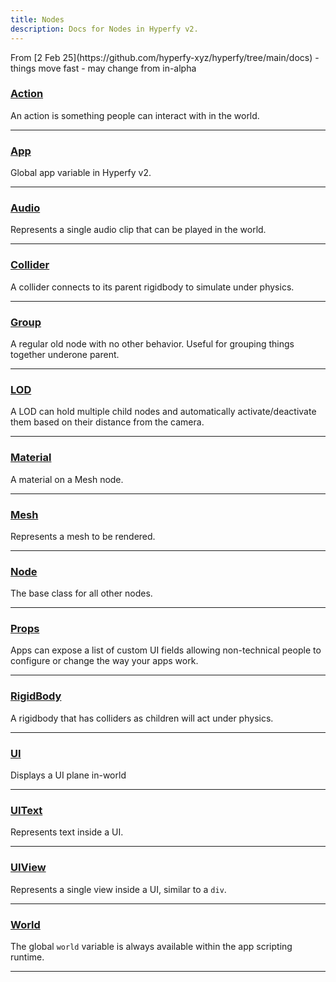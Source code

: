 ```yaml
---
title: Nodes
description: Docs for Nodes in Hyperfy v2.
---
```


<Aside type="caution">
From [2 Feb 25](https://github.com/hyperfy-xyz/hyperfy/tree/main/docs)  - things move fast - may change from in-alpha
</Aside>


### [Action](/ref/action)

An action is something people can interact with in the world.

---

### [App](/ref/app)
Global app variable in Hyperfy v2.

---

### [Audio](/ref/audio)
Represents a single audio clip that can be played in the world.

---

### [Collider](/ref/collider)
A collider connects to its parent rigidbody to simulate under physics.

---

### [Group](/ref/group)
A regular old node with no other behavior. Useful for grouping things together underone parent.

---

### [LOD](/ref/lod)
A LOD can hold multiple child nodes and automatically activate/deactivate them based on their distance from the camera.

---

### [Material](/ref/material)
A material on a Mesh node.

---

### [Mesh](/ref/mesh)
Represents a mesh to be rendered.

---

### [Node](/ref/node)
The base class for all other nodes.

---

### [Props](/ref/props)
Apps can expose a list of custom UI fields allowing non-technical people to configure or change the way your apps work.

---

### [RigidBody](/ref/rigid-body)
A rigidbody that has colliders as children will act under physics.

---

### [UI](/ref/ui)
Displays a UI plane in-world

---

### [UIText](/ref/ui-text)
Represents text inside a UI.

---

### [UIView](/ref/ui-view)
Represents a single view inside a UI, similar to a `div`.

---

### [World](/ref/world)
The global `world` variable is always available within the app scripting runtime.

---